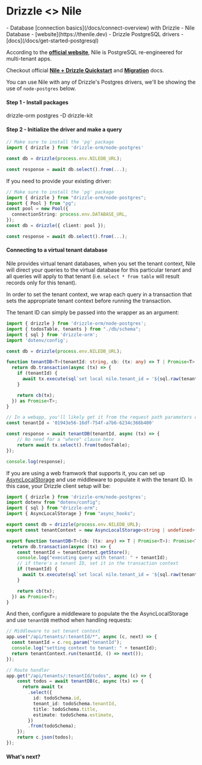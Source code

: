 
# Drizzle \<\> Nile

<Prerequisites>
- Database [connection basics](/docs/connect-overview) with Drizzle
- Nile Database - [website](https://thenile.dev)
- Drizzle PostgreSQL drivers - [docs](/docs/get-started-postgresql)
</Prerequisites>

According to the **[official website](https://thenile.dev)**, Nile is PostgreSQL re-engineered for multi-tenant apps.

Checkout official **[Nile + Drizzle Quickstart](https://www.thenile.dev/docs/getting-started/languages/drizzle)** and **[Migration](https://www.thenile.dev/docs/getting-started/schema_migrations/drizzle)** docs.

You can use Nile with any of Drizzle's Postgres drivers, we'll be showing the use of `node-postgres` below.

#### Step 1 - Install packages

<Npm>
drizzle-orm postgres
-D drizzle-kit
</Npm>

#### Step 2 - Initialize the driver and make a query

```typescript copy filename="index.ts"
// Make sure to install the 'pg' package
import { drizzle } from 'drizzle-orm/node-postgres'

const db = drizzle(process.env.NILEDB_URL);

const response = await db.select().from(...);
```

If you need to provide your existing driver:

```typescript copy filename="index.ts"
// Make sure to install the 'pg' package
import { drizzle } from "drizzle-orm/node-postgres";
import { Pool } from "pg";
const pool = new Pool({
  connectionString: process.env.DATABASE_URL,
});
const db = drizzle({ client: pool });

const response = await db.select().from(...);
```

#### Connecting to a virtual tenant database

Nile provides virtual tenant databases, when you set the tenant context, Nile will direct your queries to the virtual database for this particular tenant and all queries will apply to that tenant (i.e. `select * from table` will result records only for this tenant). 

In order to set the tenant context, we wrap each query in a transaction that sets the appropriate tenant context before running the transaction.

The tenant ID can simply be passed into the wrapper as an argument:

```typescript copy filename="index.ts"
import { drizzle } from 'drizzle-orm/node-postgres';
import { todosTable, tenants } from "./db/schema";
import { sql } from 'drizzle-orm';
import 'dotenv/config';

const db = drizzle(process.env.NILEDB_URL);

function tenantDB<T>(tenantId: string, cb: (tx: any) => T | Promise<T>): Promise<T> {
  return db.transaction(async (tx) => {
    if (tenantId) {
      await tx.execute(sql`set local nile.tenant_id = '${sql.raw(tenantId)}'`);
    }

    return cb(tx);
  }) as Promise<T>;
}

// In a webapp, you'll likely get it from the request path parameters or headers
const tenantId = '01943e56-16df-754f-a7b6-6234c368b400'

const response = await tenantDB(tenantId, async (tx) => {
    // No need for a "where" clause here
    return await tx.select().from(todosTable);
});

console.log(response);
```

If you are using a web framwork that supports it, you can set up [AsyncLocalStorage](https://nodejs.org/api/async_context.html) and use middleware to populate it with the tenant ID. In this case, your Drizzle client setup will be:

```typescript copy filename="db/index.ts
import { drizzle } from 'drizzle-orm/node-postgres';
import dotenv from "dotenv/config";
import { sql } from "drizzle-orm";
import { AsyncLocalStorage } from "async_hooks";

export const db = drizzle(process.env.NILEDB_URL);
export const tenantContext = new AsyncLocalStorage<string | undefined>();

export function tenantDB<T>(cb: (tx: any) => T | Promise<T>): Promise<T> {
  return db.transaction(async (tx) => {
    const tenantId = tenantContext.getStore();
    console.log("executing query with tenant: " + tenantId);
    // if there's a tenant ID, set it in the transaction context
    if (tenantId) {
      await tx.execute(sql`set local nile.tenant_id = '${sql.raw(tenantId)}'`);
    }

    return cb(tx);
  }) as Promise<T>;
}
```

And then, configure a middleware to populate the the AsyncLocalStorage and use `tenantDB` method when handling requests:

```typescript copy filename="app.ts"
// Middleware to set tenant context
app.use("/api/tenants/:tenantId/*", async (c, next) => {
  const tenantId = c.req.param("tenantId");
  console.log("setting context to tenant: " + tenantId);
  return tenantContext.run(tenantId, () => next());
});

// Route handler
app.get("/api/tenants/:tenantId/todos", async (c) => {
    const todos = await tenantDB(c, async (tx) => {
      return await tx
        .select({
          id: todoSchema.id,
          tenant_id: todoSchema.tenantId,
          title: todoSchema.title,
          estimate: todoSchema.estimate,
        })
        .from(todoSchema);
    });
    return c.json(todos);
});
```


#### What's next?

<WhatsNextPostgres/>



